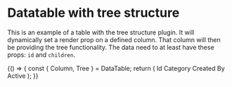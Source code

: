 
<Meta title="Library/DataTable" component={DataTable} />

# Datatable with tree structure

This is an example of a table with the tree structure plugin. It will dynamically set a render prop on a defined column. That column will then be
providing the tree functionality. The data need to at least have these props: `id` and `children`.

<Canvas>
    <Story name="Tree example">
        {() => {
            const { Column, Tree } = DataTable;
            return (
                <DataTable data={getTree(10)}>
                    <Column id="id">Id</Column>
                    <Column id="category">Category</Column>
                    <Column id="createdBy">Created By</Column>
                    <Column id="active">Active</Column>
                    <Tree id="category" />
                </DataTable>
            );
        }}
    </Story>
</Canvas>
